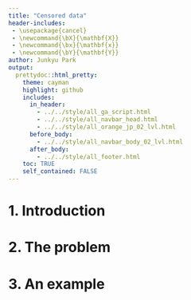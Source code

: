 ```yaml
---
title: "Censored data"
header-includes:
 - \usepackage{cancel}
 - \newcommand{\bX}{\mathbf{X}}
 - \newcommand{\bx}{\mathbf{x}}
 - \newcommand{\bY}{\mathbf{Y}}
author: Junkyu Park
output: 
  prettydoc::html_pretty:
    theme: cayman
    highlight: github
    includes:
      in_header: 
        - ../../style/all_ga_script.html
        - ../../style/all_navbar_head.html
        - ../../style/all_orange_jp_02_lvl.html
      before_body:
        - ../../style/all_navbar_body_02_lvl.html
      after_body:
        - ../../style/all_footer.html
    toc: TRUE
    self_contained: FALSE
---
```



# 1. Introduction




# 2. The problem




# 3. An example













